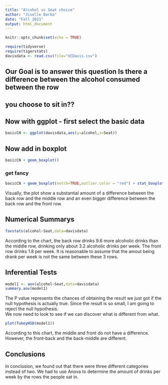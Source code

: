 ```yaml
---
title: "Alcohol vs Seat choice"
author: "Jiselle Barba"
date: "Fall 2021"
output: html_document
---
```


```r
knitr::opts_chunk$set(echo = TRUE)
```

```r
require(tidyverse)
require(tigerstats)
davisdata <- read.csv(file="UCDavis.csv")
```
## Our Goal is to answer this question Is there a difference between the alcohol consumed between the row
## you choose to sit in??

## Now with ggplot - first select the basic data

```r
basicCN <- ggplot(davisdata,aes(y=alcohol,x=Seat))
```
## Now add in boxplot

```r
basicCN + geom_boxplot()
```
  
  
### get fancy  

```r
basicCN + geom_boxplot(notch=TRUE,outlier.color = "red") + stat_boxplot(geom ='errorbar') + labs(title="Fancy notch boxplot \n with 2 lines")
```
  
Visually, the plot show a substantial amount of a difference between the back row and the middle row and an even bigger difference between the back row and the front row.  
  
## Numerical Summarys 
  
```r
favstats(alcohol~Seat,data=davisdata)
```
  According to the chart, the back row drinks 9.6 more alcoholic drinks than the middle row, drinking only about 3.2 alcoholic drinks per week. The front row drinks 1.8 per week. It is reasonable to assume that the amout being drank per week is not the same between these 3 rows.
    
## Inferential Tests
```r
model1 <- aov(alcohol~Seat,data=davisdata)
summary.aov(model1)
```
The P value represents the chances of obtaining the result we just got if the null hypothesis is actually true. Since the result is so small, I am going to reject the null hypothesis.  
We now need to look to see if we can discover what is different from what.  
```r
plot(TukeyHSD(model1))
```
  
According to this chart, the middle and front do not have a difference. However, the front-back and the back-middle are different.  
  
## Conclusions
  
  In conclusion, we found out that there were three different categories instead of two. We had to use Anova to determine the amount of drinks per week by the rows the people sat in.

